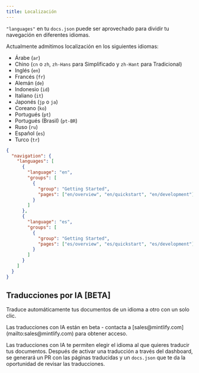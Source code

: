 ```yaml
---
title: Localización
---
```


`"languages"` en tu `docs.json` puede ser aprovechado para dividir tu navegación en diferentes idiomas.

Actualmente admitimos localización en los siguientes idiomas:

* Árabe (`ar`)
* Chino (`cn` o `zh`, `zh-Hans` para Simplificado y `zh-Hant` para Tradicional)
* Inglés (`en`)
* Francés (`fr`)
* Alemán (`de`)
* Indonesio (`id`)
* Italiano (`it`)
* Japonés (`jp` o `ja`)
* Coreano (`ko`)
* Portugués (`pt`)
* Portugués (Brasil) (`pt-BR`)
* Ruso (`ru`)
* Español (`es`)
* Turco (`tr`)

```json docs.json
{
  "navigation": {
    "languages": [
      {
        "language": "en",
        "groups": [
          {
            "group": "Getting Started",
            "pages": ["en/overview", "en/quickstart", "en/development"]
          }
        ]
      },
      {
        "language": "es",
        "groups": [
          {
            "group": "Getting Started",
            "pages": ["es/overview", "es/quickstart", "es/development"]
          }
        ]
      }
    ]
  }
}
```

## Traducciones por IA \[BETA]

Traduce automáticamente tus documentos de un idioma a otro con un solo clic.

<Info>
  Las traducciones con IA están en beta - contacta a [sales@mintlify.com](mailto:sales@mintlify.com) para obtener acceso.
</Info>

Las traducciones con IA te permiten elegir el idioma al que quieres traducir tus documentos. Después de activar una traducción a través del dashboard, se generará un PR con las páginas traducidas y un `docs.json` que te da la oportunidad de revisar las traducciones.
